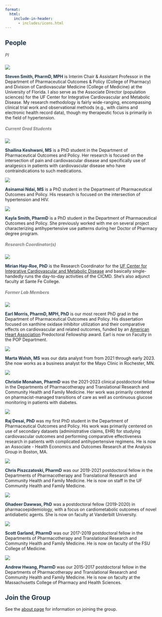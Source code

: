 ```yaml
---
format: 
  html:
    include-in-header: 
      - includes/icons.html
---
```


::: grid
::: g-col-12
## [People]{style="color: #1E354B"}

##### PI {style="color: #7f7f7f"}
:::

::: g-col-2
![](assets/steve_profile.jpg){fig-align="center"}
:::

::: g-col-10
[**Steven Smith, PharmD, MPH**]{style="color: #1E354B"} is Interim Chair & Assistant Professor in the Department of Pharmaceutical Outcomes & Policy (College of Pharmacy) and Division of Cardiovascular Medicine (College of Medicine) at the University of Florida. I also serve as the Associate Director (population sciences) for the UF Center for Integrative Cardiovascular and Metabolic Disease. My research methodology is fairly wide-ranging, encompassing clinical trial work and observational methods (e.g., with claims and electronic health record data), though my therapeutic focus is primarily in the field of hypertension.
:::

::: g-col-12
##### Current Grad Students {style="color: #7f7f7f"}
:::

::: g-col-2
![](assets/shailina_keshwani.jpg){fig-align="center"}
:::

::: g-col-10
[**Shailina Keshwani, MS**]{style="color: #1E354B"} is a PhD student in the Department of Pharmaceutical Outcomes and Policy. Her research is focused on the intersection of pain and cardiovascular disease and specifically use of analgesics in patients with cardiovascular disease who have contraindications to such medications.
:::

::: g-col-2
![](assets/asinamai_ndai.jpg){fig-align="center"}
:::

::: g-col-10
[**Asinamai Ndai, MS**]{style="color: #1E354B"} is a PhD student in the Department of Pharmaceutical Outcomes and Policy. His research is focused on the intersection of hypertension and HIV.
:::

::: g-col-2
![](assets/kayla_smith.jpg){fig-align="center"}
:::

::: g-col-10
[**Kayla Smith, PharmD**]{style="color: #1E354B"} is a PhD student in the Department of Pharmaceutical Outcomes and Policy. She previously worked with me on several project characterizing antihypertensive use patterns during her Doctor of Pharmacy degree program.
:::

::: g-col-12
##### Research Coordinator(s) {style="color: #7f7f7f"}
:::

::: g-col-2
![](assets/Mirian-Hay-Roe.jpg){fig-align="center"}
:::

::: g-col-10
[**Mirian Hay-Roe, PhD**]{style="color: #1E354B"} is the Research Coordinator for the [UF Center for Integrative Cardiovascular and Metabolic Disease](https://cicmd.center.ufl.edu/) and basically single-handedly runs the day-to-day activities of the CICMD. She's also adjunct faculty at Sante Fe College.
:::

::: g-col-12
##### Former Lab Members {style="color: #7f7f7f"}
:::

::: g-col-2
![](assets/earl_morris.jpg){fig-align="center"}
:::

::: g-col-10
[**Earl Morris, PharmD, MPH, PhD**]{style="color: #1E354B"} is our most recent PhD grad in the Department of Pharmaceutical Outcomes and Policy. His dissertation focused on xanthine oxidase inhibitor utilization and their comparative effects on cardiovascular and related outcomes, funded by an [American Heart Association](https://www.heart.org/) Predoctoral Fellowship award. Earl is now on Faculty in the POP Department.
:::

::: g-col-2
![](assets/marta-profile-photo.jpg){fig-align="center"}
:::

::: g-col-10
[**Marta Walsh, MS**]{style="color: #1E354B"} was our data analyst from from 2021 through early 2023. She now works as a business analyst for the Mayo Clinic in Rochester, MN.
:::

::: g-col-2
![](assets/christie_monahan.jpg){fig-align="center"}
:::

::: g-col-10
[**Christie Monahan, PharmD**]{style="color: #1E354B"} was the 2021-2023 clinical postdoctoral fellow in the Departments of Pharmacotherapy and Translational Research and Community Health and Family Medicine. Her work was primarily centered on pharmacist-managed transitions of care as well as continuous glucose monitoring in patients with diabetes.
:::

::: g-col-2
![](assets/raj_desai.jpg){fig-align="center"}
:::

::: g-col-10
[**Raj Desai, PhD**]{style="color: #1E354B"} was my first PhD student in the Department of Pharmaceutical Outcomes and Policy. His work was primarily centered on use of secondary datasets (administrative claims, EHR) for studying cardiovascular outcomes and performing comparative effectiveness research in patients with complicated antihypertensive regimens. He is now an Associate - Health Economics and Outcomes Research at the Analysis Group in Boston, MA.
:::

::: g-col-2
![](assets/chris-piszczatoski.jpg){fig-align="center"}
:::

::: g-col-10
[**Chris Piszczatoski, PharmD**]{style="color: #1E354B"} was our 2019-2021 postdoctoral fellow in the Departments of Pharmacotherapy and Translational Research and Community Health and Family Medicine. He is now on staff in the UF Community Health and Family Medicine.
:::

::: g-col-2
![](assets/G_Dawwas-CROP.jpg){fig-align="center"}
:::

::: g-col-10
[**Ghadeer Dawwas, PhD**]{style="color: #1E354B"} was a postdoctoral fellow (2019-2020) in pharmacoepidemiology, with a focus on cardiometabolic outcomes of novel antidiabetic agents. She is now on faculty at Vanderbilt University.
:::

::: g-col-2
![](assets/scott_garland.jpg){fig-align="center"}
:::

::: g-col-10
[**Scott Garland, PharmD**]{style="color: #1E354B"} was our 2017-2019 postdoctoral fellow in the Departments of Pharmacotherapy and Translational Research and Community Health and Family Medicine. He is now on faculty of the FSU College of Medicine.
:::

::: g-col-2
![](assets/andrew_hwang.jpg){fig-align="center"}
:::

::: g-col-10
[**Andrew Hwang, PharmD**]{style="color: #1E354B"} was our 2015-2017 postdoctoral fellow in the Departments of Pharmacotherapy and Translational Research and Community Health and Family Medicine. He is now on faculty at the Massachusetts College of Pharmacy and Health Sciences.
:::

::: g-col-12
## [Join the Group]{style="color: #1E354B"}

See the [about page](about.qmd) for information on joining the group.
:::
:::
